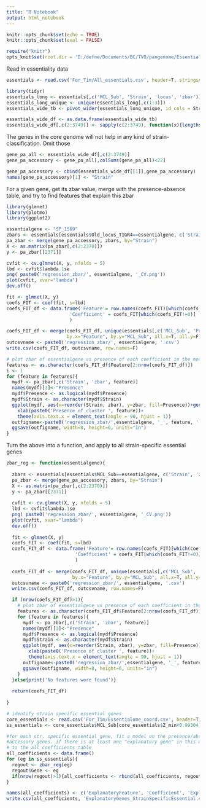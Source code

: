 ---
title: "R Notebook"
output: html_notebook
---
```{r setup, include=FALSE}
knitr::opts_chunk$set(echo = TRUE)
knitr::opts_chunk$set(eval = FALSE)

require("knitr")
opts_knit$set(root.dir = 'D:/defne/Documents/BC/TVO/pangenome/Essentials2020/')
```

Read in essentiality data
```{r}
essentials <- read.csv('For_Tim/All_essentials.csv', header=T, stringsAsFactors = F)

library(tidyr)
essentials_long <- essentials[,c('MCL_Sub', 'Strain', 'locus', 'zbar')]
essentials_long_unique <- unique(essentials_long[,c(1:3)])
essentials_wide_tb <- pivot_wider(essentials_long_unique, id_cols = Strain, names_from=MCL_Sub, values_from=locus)

essentials_wide_df <- as.data.frame(essentials_wide_tb)
essentials_wide_df[,c(2:3749)] <- sapply(c(2:3749), function(x){lengths(essentials_wide_df[[x]])})
```

The genes in the core genome will not help in any kind of strain-classification. Omit those
```{r}
gene_pa_all <- essentials_wide_df[,c(2:3749)]
gene_pa_accessory <- gene_pa_all[,colSums(gene_pa_all)<22]

gene_pa_accessory <- cbind(essentials_wide_df[[1]],gene_pa_accessory)
names(gene_pa_accessory)[1] <- "Strain"
```

For a given gene, get its zbar value, merge with the presence-absence table, and try to find features that explain this zbar 
```{r}
library(glmnet)
library(plotmo)
library(ggplot2)
```

```{r}
essentialgene <- "SP_1569"
zbars <- essentials[essentials$Old_locus_TIGR4==essentialgene, c('Strain', 'zbar')]
pa_zbar <- merge(gene_pa_accessory, zbars, by="Strain")
X <- as.matrix(pa_zbar[,c(2:2370)])
y <- pa_zbar[[2371]]

cvfit <- cv.glmnet(X, y, nfolds = 5)
lbd <- cvfit$lambda.1se
png( paste0('regression_zbar/', essentialgene, '_CV.png'))
plot(cvfit, xvar="lambda")
dev.off()

fit <- glmnet(X, y)
coefs_FIT <- coef(fit, s=lbd)
coefs_FIT_df <- data.frame('Feature'= row.names(coefs_FIT)[which(coefs_FIT!=0)],
                       'Coefficient' = coefs_FIT[which(coefs_FIT!=0)]
                       )

coefs_FIT_df <- merge(coefs_FIT_df, unique(essentials[,c('MCL_Sub', 'Product', "Old_locus_TIGR4")]),
                      by.x="Feature", by.y="MCL_Sub", all.x=T, all.y=F)
outcsvname <- paste0('regression_zbar/', essentialgene, '.csv')
write.csv(coefs_FIT_df, outcsvname, row.names=F)

# plot zbar of essentialgene vs presence of each coefficient in the model
features <- as.character(coefs_FIT_df$Feature[2:nrow(coefs_FIT_df)])
i <- 1
for (feature in features){
  mydf <- pa_zbar[,c('Strain', 'zbar', feature)]
  names(mydf)[3]<-"Presence"
  mydf$Presence <- as.logical(mydf$Presence)
  mydf$Strain <- as.character(mydf$Strain)
  ggplot(mydf, aes(x=reorder(Strain, zbar), y=zbar, fill=Presence))+geom_bar(stat = "identity")+theme_bw()+
    xlab(paste0('Presence of cluster ', feature))+ 
    theme(axis.text.x = element_text(angle = 90, hjust = 1))
  outfigname<-paste0('regression_zbar/',essentialgene, '_', feature, '.png')
  ggsave(outfigname, width=8, height=6, units="in")
}
```

Turn the above into a function, and apply to all strain-specific essential genes
```{r}
zbar_reg <- function(essentialgene){
  
  zbars <- essentials[essentials$MCL_Sub==essentialgene, c('Strain', 'zbar')]
  pa_zbar <- merge(gene_pa_accessory, zbars, by="Strain")
  X <- as.matrix(pa_zbar[,c(2:2370)])
  y <- pa_zbar[[2371]]
  
  cvfit <- cv.glmnet(X, y, nfolds = 5)
  lbd <- cvfit$lambda.1se
  png( paste0('regression_zbar/', essentialgene, '_CV.png'))
  plot(cvfit, xvar="lambda")
  dev.off()
  
  fit <- glmnet(X, y)
  coefs_FIT <- coef(fit, s=lbd)
  coefs_FIT_df <- data.frame('Feature'= row.names(coefs_FIT)[which(coefs_FIT!=0)],
                         'Coefficient' = coefs_FIT[which(coefs_FIT!=0)]
                         )
  
  coefs_FIT_df <- merge(coefs_FIT_df, unique(essentials[,c('MCL_Sub', 'Product', "Old_locus_TIGR4")]),
                        by.x="Feature", by.y="MCL_Sub", all.x=T, all.y=F)
  outcsvname <- paste0('regression_zbar/', essentialgene, '.csv')
  write.csv(coefs_FIT_df, outcsvname, row.names=F)

  if (nrow(coefs_FIT_df)>1){
    # plot zbar of essentialgene vs presence of each coefficient in the model
    features <- as.character(coefs_FIT_df$Feature[2:nrow(coefs_FIT_df)])
    for (feature in features){
      mydf <- pa_zbar[,c('Strain', 'zbar', feature)]
      names(mydf)[3]<-"Presence"
      mydf$Presence <- as.logical(mydf$Presence)
      mydf$Strain <- as.character(mydf$Strain)
      ggplot(mydf, aes(x=reorder(Strain, zbar), y=zbar, fill=Presence))+geom_bar(stat = "identity")+theme_bw()+
        xlab(paste0('Presence of cluster ', feature))+ 
        theme(axis.text.x = element_text(angle = 90, hjust = 1))
      outfigname<-paste0('regression_zbar/',essentialgene, '_', feature, '.png')
      ggsave(outfigname, width=8, height=6, units="in")
    }
  }else{print('No features were found')}
  
  return(coefs_FIT_df)
    
}

# identify strain specific essential genes
core_essentials <- read.csv('For_Tim/Essentialome_coord.csv', header=T, stringsAsFactors = F)
ss_essentials <- core_essentials$MCL_Sub[core_essentials$Z_min<0.99304]

#for each str. specific essential gene, fit a model on the presence/absence of the
#accessory genes. if there is at least one "explanatory gene" in this model, add 
# to the all_coefficients table
all_coefficients <- data.frame()
for (eg in ss_essentials){
  regout <- zbar_reg(eg)
  regout$Gene <- eg
  if(nrow(regout)>1){all_coefficients <- rbind(all_coefficients, regout)}
}

names(all_coefficients) <- c('ExplanatoryFeature', 'Coefficient', 'ExplanatoryFeature.GeneProduct', 'ExplanatoryFeatre.T4', 'StrainspecificEssential')
write.csv(all_coefficients, 'ExplanatoryGenes_StrainSpecificEssential.csv', row.names=F)
```